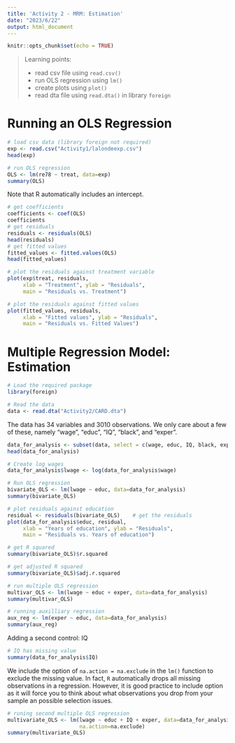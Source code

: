 ```yaml
---
title: 'Activity 2 - MRM: Estimation'
date: "2023/6/22"
output: html_document
---
```


```r
knitr::opts_chunk$set(echo = TRUE)
```


> Learning points:
>
> * read csv file using `read.csv()`
> * run OLS regression using `lm()`
> * create plots using `plot()`
> * read dta file using `read.dta()` in library `foreign`

# Running an OLS Regression

```r
# load csv data (library foreign not required)
exp <- read.csv("Activity1/lalondeexp.csv")
head(exp)
```

```r
# run OLS regression
OLS <- lm(re78 ~ treat, data=exp)
summary(OLS)
```

Note that R automatically includes an intercept.

```r
# get coefficients
coefficients <- coef(OLS)
coefficients
# get residuals
residuals <- residuals(OLS)
head(residuals)
# get fitted values
fitted_values <- fitted.values(OLS)
head(fitted_values)
```

```r
# plot the residuals against treatment variable
plot(exp$treat, residuals,
     xlab = "Treatment", ylab = "Residuals",
     main = "Residuals vs. Treatment")
```

```r
# plot the residuals against fitted values
plot(fitted_values, residuals,
     xlab = "Fitted values", ylab = "Residuals",
     main = "Residuals vs. Fitted Values")
```

# Multiple Regression Model: Estimation

```r
# Load the required package
library(foreign)
```

```r
# Read the data
data <- read.dta("Activity2/CARD.dta")
```

The data has 34 variables and 3010 observations. We only care about a few of these, namely "wage", "educ", "IQ", "black", and "exper".

```r
data_for_analysis <- subset(data, select = c(wage, educ, IQ, black, exper)) 
head(data_for_analysis)
```

```r
# Create log wages
data_for_analysis$lwage <- log(data_for_analysis$wage)
```

```r
# Run OLS regression
bivariate_OLS <- lm(lwage ~ educ, data=data_for_analysis)
summary(bivariate_OLS)
```

```r
# plot residuals against education
residual <- residuals(bivariate_OLS)    # get the residuals
plot(data_for_analysis$educ, residual,
     xlab = "Years of education", ylab = "Residuals",
     main = "Residuals vs. Years of education")
```

```r
# get R squared
summary(bivariate_OLS)$r.squared
```

```r
# get adjusted R squared
summary(bivariate_OLS)$adj.r.squared
```

```r
# run multiple OLS regression
multivar_OLS <- lm(lwage ~ educ + exper, data=data_for_analysis)
summary(multivar_OLS)
```

```r
# running auxilliary regression
aux_reg <- lm(exper ~ educ, data=data_for_analysis)
summary(aux_reg)
```

Adding a second control: IQ

```r
# IQ has missing value
summary(data_for_analysis$IQ)
```

We include the option of `na.action = na.exclude` in the `lm()` function to exclude the missing value. In fact, `R` automatically drops all missing observations in a regression. However, it is good practice to include option as it will force you to think about what observations you drop from your sample an possible selection issues.

```r
# runing second multiple OLS regression
multivariate_OLS <- lm(lwage ~ educ + IQ + exper, data=data_for_analysis,
                       na.action=na.exclude)
summary(multivariate_OLS)
```

